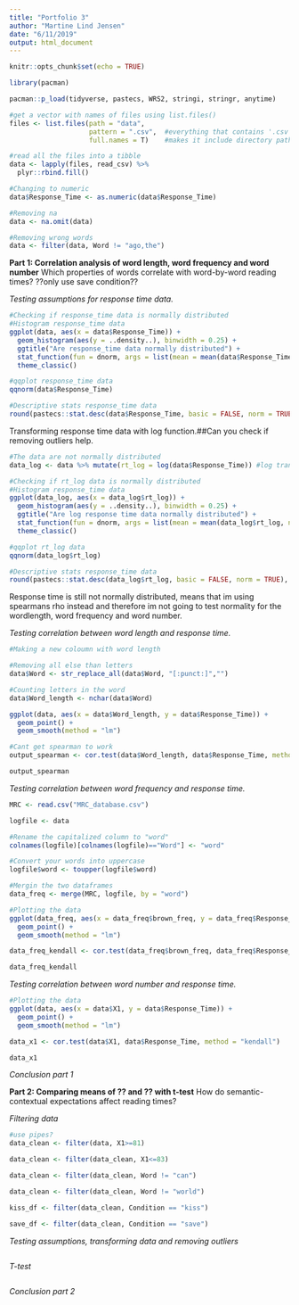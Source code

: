 ```yaml
---
title: "Portfolio 3"
author: "Martine Lind Jensen"
date: "6/11/2019"
output: html_document
---
```


```r
knitr::opts_chunk$set(echo = TRUE)
```


```r
library(pacman)

pacman::p_load(tidyverse, pastecs, WRS2, stringi, stringr, anytime)
```


```r
#get a vector with names of files using list.files() 
files <- list.files(path = "data",   
                    pattern = ".csv",  #everything that contains '.csv' in its name will be listed
                    full.names = T)    #makes it include directory path, so instead of 'logfile_1.csv' it will be 'data/logfile_1.csv')

#read all the files into a tibble 
data <- lapply(files, read_csv) %>%  
  plyr::rbind.fill()  

#Changing to numeric 
data$Response_Time <- as.numeric(data$Response_Time)

#Removing na
data <- na.omit(data)

#Removing wrong words 
data <- filter(data, Word != "ago,the")

```

**Part 1: Correlation analysis of word length, word frequency and word number**
Which properties of words correlate with word-by-word reading times?
??only use save condition?? 

*Testing assumptions for response time data.*
```r
#Checking if response_time data is normally distributed 
#Histogram response_time data 
ggplot(data, aes(x = data$Response_Time)) +
  geom_histogram(aes(y = ..density..), binwidth = 0.25) +
  ggtitle("Are response_time data normally distributed") +
  stat_function(fun = dnorm, args = list(mean = mean(data$Response_Time, na.rm = TRUE), sd = sd(data$Response_Time, na.rm = TRUE)), colour= "darkgreen", size = 1)+
  theme_classic()

#qqplot response_time data
qqnorm(data$Response_Time)

#Descriptive stats response_time data 
round(pastecs::stat.desc(data$Response_Time, basic = FALSE, norm = TRUE), digits = 2)
```

Transforming response time data with log function.##Can you check if removing outliers help.
```r
#The data are not normally distributed 
data_log <- data %>% mutate(rt_log = log(data$Response_Time)) #log transformation

#Checking if rt_log data is normally distributed 
#Histogram response_time data 
ggplot(data_log, aes(x = data_log$rt_log)) +
  geom_histogram(aes(y = ..density..), binwidth = 0.25) +
  ggtitle("Are log response time data normally distributed") +
  stat_function(fun = dnorm, args = list(mean = mean(data_log$rt_log, na.rm = TRUE), sd = sd(data_log$rt_log, na.rm = TRUE)), colour= "darkgreen", size = 1)+
  theme_classic()

#qqplot rt_log data
qqnorm(data_log$rt_log)

#Descriptive stats response_time data 
round(pastecs::stat.desc(data_log$rt_log, basic = FALSE, norm = TRUE), digits = 2)
```
Response time is still not normally distributed, means that im using spearmans rho instead and therefore im not going to test normality for the wordlength, word frequency and word number. 


*Testing correlation between word length and response time.* 
```r
#Making a new coloumn with word length 

#Removing all else than letters
data$Word <- str_replace_all(data$Word, "[:punct:]","")

#Counting letters in the word 
data$Word_length <- nchar(data$Word)

ggplot(data, aes(x = data$Word_length, y = data$Response_Time)) +
  geom_point() +
  geom_smooth(method = "lm")

#Cant get spearman to work 
output_spearman <- cor.test(data$Word_length, data$Response_Time, method = "kendall")

output_spearman
```

*Testing correlation between word frequency and response time.*
```r
MRC <- read.csv("MRC_database.csv")

logfile <- data

#Rename the capitalized column to "word"
colnames(logfile)[colnames(logfile)=="Word"] <- "word"

#Convert your words into uppercase
logfile$word <- toupper(logfile$word)

#Mergin the two dataframes
data_freq <- merge(MRC, logfile, by = "word")

#Plotting the data 
ggplot(data_freq, aes(x = data_freq$brown_freq, y = data_freq$Response_Time)) +
  geom_point() +
  geom_smooth(method = "lm")

data_freq_kendall <- cor.test(data_freq$brown_freq, data_freq$Response_Time, method = "kendall")

data_freq_kendall
```

*Testing correlation between word number and response time.*
```r

#Plotting the data 
ggplot(data, aes(x = data$X1, y = data$Response_Time)) +
  geom_point() +
  geom_smooth(method = "lm")

data_x1 <- cor.test(data$X1, data$Response_Time, method = "kendall")

data_x1

```

*Conclusion part 1*


**Part 2: Comparing means of ?? and ?? with t-test**
How do semantic-contextual expectations affect reading times?

*Filtering data*
```r
#use pipes? 
data_clean <- filter(data, X1>=81)

data_clean <- filter(data_clean, X1<=83)

data_clean <- filter(data_clean, Word != "can")

data_clean <- filter(data_clean, Word != "world")

kiss_df <- filter(data_clean, Condition == "kiss")

save_df <- filter(data_clean, Condition == "save")

```

*Testing assumptions, transforming data and removing outliers*
```r

```

*T-test*
```r

```

*Conclusion part 2*
